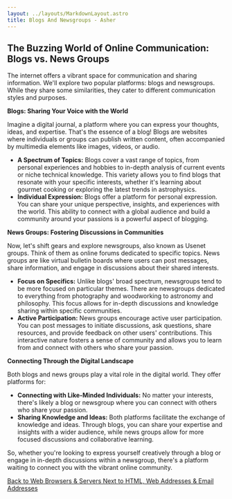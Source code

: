 ```yaml
---
layout: ../layouts/MarkdownLayout.astro
title: Blogs And Newsgroups - Asher
---
```



## The Buzzing World of Online Communication: Blogs vs. News Groups

The internet offers a vibrant space for communication and sharing information. We'll explore two popular platforms: blogs and newsgroups. While they share some similarities, they cater to different communication styles and purposes.

**Blogs: Sharing Your Voice with the World**

Imagine a digital journal, a platform where you can express your thoughts, ideas, and expertise. That's the essence of a blog! Blogs are websites where individuals or groups can publish written content, often accompanied by multimedia elements like images, videos, or audio.

* **A Spectrum of Topics:** Blogs cover a vast range of topics, from personal experiences and hobbies to in-depth analysis of current events or niche technical knowledge. This variety allows you to find blogs that resonate with your specific interests, whether it's learning about gourmet cooking or exploring the latest trends in astrophysics.
* **Individual Expression:** Blogs offer a platform for personal expression. You can share your unique perspective, insights, and experiences with the world. This ability to connect with a global audience and build a community around your passions is a powerful aspect of blogging.

**News Groups: Fostering Discussions in Communities**

Now, let's shift gears and explore newsgroups, also known as Usenet groups. Think of them as online forums dedicated to specific topics. News groups are like virtual bulletin boards where users can post messages, share information, and engage in discussions about their shared interests.

* **Focus on Specifics:** Unlike blogs' broad spectrum, newsgroups tend to be more focused on particular themes. There are newsgroups dedicated to everything from photography and woodworking to astronomy and philosophy. This focus allows for in-depth discussions and knowledge sharing within specific communities. 
* **Active Participation:** News groups encourage active user participation. You can post messages to initiate discussions, ask questions, share resources, and provide feedback on other users' contributions. This interactive nature fosters a sense of community and allows you to learn from and connect with others who share your passion.

**Connecting Through the Digital Landscape**

Both blogs and news groups play a vital role in the digital world. They offer platforms for:

* **Connecting with Like-Minded Individuals:** No matter your interests, there's likely a blog or newsgroup where you can connect with others who share your passion.
* **Sharing Knowledge and Ideas:** Both platforms facilitate the exchange of knowledge and ideas. Through blogs, you can share your expertise and insights with a wider audience, while news groups allow for more focused discussions and collaborative learning.

So, whether you're looking to express yourself creatively through a blog or engage in in-depth discussions within a newsgroup, there's a platform waiting to connect you with the vibrant online community.
<div className="flex justify-between">
  <a href="/website"
    className="block px-8 py-3 text-white font-bold rounded-lg outline outline-offset-2 border-transparent">
    Back to Web Browsers & Servers
  </a>
  <a href="/hwe"
    className="block px-8 py-3 text-white font-bold rounded-lg outline outline-offset-2 border-transparent">
    Next to HTML, Web Addresses & Email Addresses
  </a>
</div>
